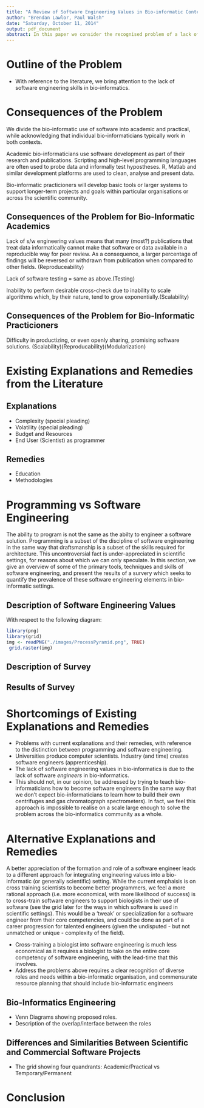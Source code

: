 ```yaml
---
title: "A Review of Software Engineering Values in Bio-informatic Contexts"
author: "Brendan Lawlor, Paul Walsh"
date: "Saturday, October 11, 2014"
output: pdf_document
abstract: In this paper we consider the recognised problem of a lack of software engineering skills in bio-informatic contexts and discuss the consequences of this lack. We examine existing explanations and remedies to the problem, point out their shortcomings, and propose alternatives. Previous analyses of the problem have tended to treat the use of software in scientific contexts as categorically different from the general application of software engineering in other settings (for example, commercially). In contrast, we describe it as a specialization of that discipline, and examine how it is practiced. Specifically, we highlight the difference between programming and software engineering, list elements of the latter and present the results of a survey of bio-informatic practicioners which quantifies the extent to which those elements are employed in bio-informatics. In the light of the results we identify the role of the bio-informatic engineer - which is unaccounted for in the literature - and propose an educational emphasis on cross-training experienced software engineers into this role.  
---
```


  
# Outline of the Problem
* With reference to the literature, we bring attention to the lack of software engineering skills in bio-informatics.

# Consequences of the Problem
We divide the bio-informatic use of software into academic and practical, while acknowledging that individual bio-informaticians typically work in both contexts. 

Academic bio-informaticians use software development as part of their research and publications. Scripting and high-level programming languages are often used to probe data and informally test hypostheses. R, Matlab and similar development platforms are used to clean, analyse and present data. 

Bio-informatic practicioners will develop basic tools or larger systems to support longer-term projects and goals within particular organisations or across the scientific community.

## Consequences of the Problem for Bio-Informatic Academics
Lack of s/w engineering values means that many (most?) publications that treat data informatically cannot make that software or data available in a reproducible way for peer review. As a consequence, a larger percentage of findings will be reversed or withdrawn from publication when compared to other fields. (Reproduceability) 

Lack of software testing = same as above.(Testing) 

Inability to perform desirable cross-check due to inability to scale algorithms which, by their nature, tend to grow exponentially.(Scalability) 



## Consequences of the Problem for Bio-Informatic Practicioners

Difficulty in productizing, or even openly sharing, promising software solutions. (Scalability)(Reproducability)(Modularization)


# Existing Explanations and Remedies from the Literature
## Explanations

* Complexity (special pleading)
* Volatility (special pleading)
* Budget and Resources
* End User (Scientist) as programmer

## Remedies
* Education
* Methodologies

# Programming vs Software Engineering

The ability to program is not the same as the abilty to engineer a software solution. Programming is a subset of the discipline of software engineering in the same way that draftsmanship is a subset of the skills required for architecture. This uncontroversial fact is under-appreciated in scientific settings, for reasons about which we can only speculate. In this section, we give an overview of some of the primary tools, techniques and skills of software engineering, and present the results of a survery which seeks to quantify the prevalence of these software engineering elements in bio-informatic settings.

## Description of Software Engineering Values  
With respect to the following diagram:
```r
library(png)
library(grid)
img <- readPNG("./images/ProcessPyramid.png", TRUE)
 grid.raster(img)
```

## Description of Survey

## Results of Survey

# Shortcomings of Existing Explanations and Remedies
* Problems with current explanations and their remedies, with reference to the distinction between programming and software engineering. 
* Universities produce computer scientists. Industry (and time) creates software engineers (apprenticeship).
* The lack of software engineering values in bio-informatics is due to the lack of software _engineers_ in bio-informatics.
* This should not, in our opinion, be addressed by trying to teach bio-informaticians how to become software engineers (in the same way that we don't expect bio-informaticians to learn how to build their own centrifuges and gas chromatograph spectrometers). In fact, we feel this approach is impossible to realise on a scale large enough to solve the problem across the bio-informatics community as a whole. 


# Alternative Explanations and Remedies
A better appreciation of the formation and role of a software engineer leads to a different approach for integrating engineering values into a bio-informatic (or generally scientific) setting. While the current emphaisis is on cross training scientists to become better programmers, we feel a more rational approach (i.e. more economical, with more likelihood of success) is to cross-train software engineers to support biologists in their use of software (see the grid later for the ways in which software is used in scientific settings). This would be a 'tweak' or specialization for a software engineer from their core competencies, and could be done as part of a career progression for talented engineers (given the undisputed - but not unmatched or unique - complexity of the field).

* Cross-training a biologist into software engineering is much less economical as it requires a biologist to take on the entire core competency of software engineering, with the lead-time that this involves.
* Address the problems above requires a clear recognition of diverse roles and needs within a bio-informatic organisation, and commensurate resource planning that should include bio-informatic engineers

## Bio-Informatics Engineering
* Venn Diagrams showing proposed roles.
* Description of the overlap/interface between the roles


## Differences and Similarities Between Scientific and Commercial Software Projects

* The grid showing four quandrants: Academic/Practical vs Temporary/Permanent

# Conclusion